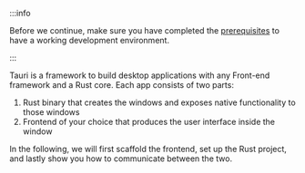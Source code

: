 
:::info

Before we continue, make sure you have completed the [prerequisites] to have a working development environment.

:::

Tauri is a framework to build desktop applications with any Front-end framework and a Rust core. Each app consists of two parts:

1. Rust binary that creates the windows and exposes native functionality to those windows
2. Frontend of your choice that produces the user interface inside the window

In the following, we will first scaffold the frontend, set up the Rust project, and lastly show you how to communicate between the two.

<CreateTauriApp />

[cargo]: https://doc.rust-lang.org/cargo/
[prerequisites]: ../prerequisites
[tauri-cli]: ../tauri-cli
